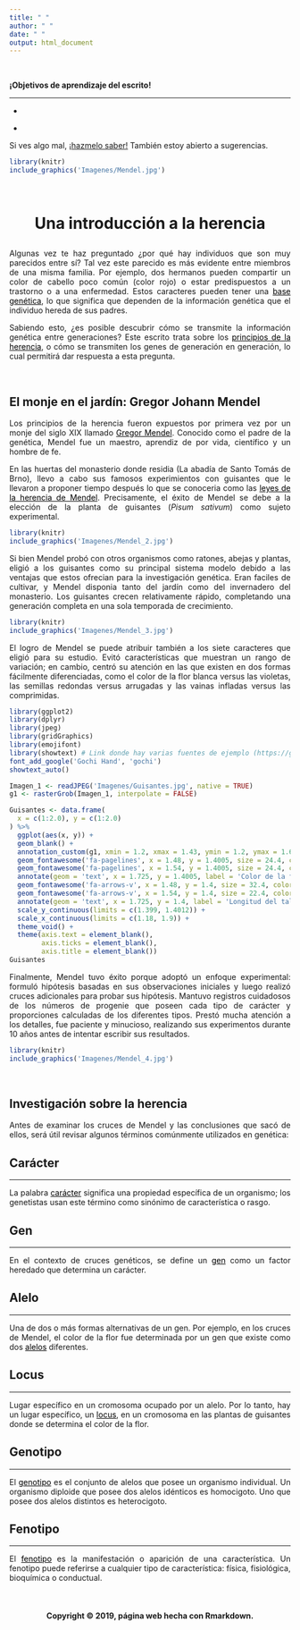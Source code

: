 ```yaml
---
title: " "
author: " "
date: " "
output: html_document
---
```


<br>

<div class = "row">

<div class = "col-md-6">

<div class="card border-dark mb-3" style="max-width: 40rem;">
  <div class="card-header">
  <strong>
  ¡Objetivos de aprendizaje del escrito!
  <HR>
  </strong>
  <p class="card-text">
- 
-
  </p>
  </div>
  </div>
  <div style='text-align:justify'><font color="black"><i class="fa fa-comments-o"></font></i> Si ves algo mal, <a href="mailto:jollopezma@unal.edu.co">¡hazmelo saber!</a> También estoy abierto a sugerencias.</div>

</div>


<div class = "col-md-6">

```r
library(knitr)
include_graphics('Imagenes/Mendel.jpg')
```

</div>

</div>

<br>

<center>
<h1>
<strong>
<p class="text-primary">
Una introducción a la herencia</font>
</strong>
</h1>
</center>

<div style='text-align:justify'>Algunas vez te haz preguntado ¿por qué hay individuos que son muy parecidos entre sí? Tal vez este parecido es más evidente entre miembros de una misma familia. Por ejemplo, dos hermanos pueden compartir un color de cabello poco común (color rojo) o estar predispuestos a un trastorno o a una enfermedad. Estos caracteres pueden tener una <font color="black"><u>base genética</u></font>, lo que significa que dependen de la información genética que el individuo hereda de sus padres.

Sabiendo esto, ¿es posible descubrir cómo se transmite la información genética entre generaciones? Este escrito trata sobre los <font color="black"><u>principios de la herencia</u></font>, o cómo se transmiten los genes de generación en generación, lo cual permitirá dar respuesta a esta pregunta.

<br>

<h2>
<strong>
El monje en el jardín: Gregor Johann Mendel
</strong>
</h2>

Los principios de la herencia fueron expuestos por primera vez por un monje del siglo XIX llamado <font color="black"><u>Gregor Mendel</u></font>. Conocido como el padre de la genética, Mendel fue un maestro, aprendiz de por vida, científico y un hombre de fe.

<div class = "row">

<div class = "col-md-8">

En las huertas del monasterio donde residia (La abadía de Santo Tomás de Brno), llevo a cabo sus famosos experimientos con guisantes que le llevaron a proponer tiempo después lo que se conoceria como las <font color="black"><u>leyes de la herencia de Mendel</u></font>. Precisamente, el éxito de Mendel se debe a la elección de la planta de guisantes (*Pisum sativum*) como sujeto experimental.

</div>

<div class = "col-md-4">

```r
library(knitr)
include_graphics('Imagenes/Mendel_2.jpg')
```

</div>

</div>

<div class = "row">

<div class = "col-md-9">

Si bien Mendel probó con otros organismos como ratones, abejas y plantas, eligió a los guisantes como su principal sistema modelo debido a las ventajas que estos ofrecian para la investigación genética. <!--Un <font color="black"><u>sistema modelo</u></font> es un organismo que facilita investigar una cuestión científica en particular, como por ejemplo, cómo se heredan las características. Al estudiar un sistema modelo, los investigadores pueden aprender principios generales que se aplican a otros organismos más difíciles de estudiar, como los humanos.--> Eran faciles de cultivar, y Mendel disponia tanto del jardín como del invernadero del monasterio. Los guisantes crecen relativamente rápido, completando una generación completa en una sola temporada de crecimiento.

</div>

<div class = "col-md-3">

```r
library(knitr)
include_graphics('Imagenes/Mendel_3.jpg')
```

</div>

</div>

<div class = "row">

<div class = "col-md-8">

El logro de Mendel se puede atribuir también a los siete caracteres que eligió para su estudio. Evitó características que muestran un rango de variación; en cambio, centró su atención en las que existen en dos formas fácilmente diferenciadas, como el color de la flor blanca versus las violetas, las semillas redondas versus arrugadas y las vainas infladas versus las comprimidas.

</div>

<div class = "col-md-4">

```r

library(ggplot2)
library(dplyr)
library(jpeg)
library(gridGraphics)
library(emojifont)
library(showtext) # Link donde hay varias fuentes de ejemplo (https://github.com/yixuan/showtext)
font_add_google('Gochi Hand', 'gochi')
showtext_auto()

Imagen_1 <- readJPEG('Imagenes/Guisantes.jpg', native = TRUE)
g1 <- rasterGrob(Imagen_1, interpolate = FALSE)

Guisantes <- data.frame(
  x = c(1:2.0), y = c(1:2.0)
) %>%
  ggplot(aes(x, y)) +
  geom_blank() +
  annotation_custom(g1, xmin = 1.2, xmax = 1.43, ymin = 1.2, ymax = 1.6) +
  geom_fontawesome('fa-pagelines', x = 1.48, y = 1.4005, size = 24.4, color = 'gray') +
  geom_fontawesome('fa-pagelines', x = 1.54, y = 1.4005, size = 24.4, color = 'purple') +
  annotate(geom = 'text', x = 1.725, y = 1.4005, label = 'Color de la flor', family = 'gochi', size = 18.8, colour = 'black') +
  geom_fontawesome('fa-arrows-v', x = 1.48, y = 1.4, size = 32.4, color = 'black') +
  geom_fontawesome('fa-arrows-v', x = 1.54, y = 1.4, size = 22.4, color = 'black') +
  annotate(geom = 'text', x = 1.725, y = 1.4, label = 'Longitud del tallo', family = 'gochi', size = 18.8, colour = 'black') +
  scale_y_continuous(limits = c(1.399, 1.4012)) +
  scale_x_continuous(limits = c(1.18, 1.9)) +
  theme_void() +
  theme(axis.text = element_blank(),
        axis.ticks = element_blank(),
        axis.title = element_blank())
Guisantes
```

</div>

</div>

<div class = "row">

<div class = "col-md-9">

Finalmente, Mendel tuvo éxito porque adoptó un enfoque experimental: formuló hipótesis basadas en sus observaciones iniciales y luego realizó cruces adicionales para probar sus hipótesis. Mantuvo registros cuidadosos de los números de progenie que poseen cada tipo de carácter y proporciones calculadas de los diferentes tipos. Prestó mucha atención a los detalles, fue paciente y minucioso, realizando sus experimentos durante 10 años antes de intentar escribir sus resultados.

</div>

<div class = "col-md-3">

```r
library(knitr)
include_graphics('Imagenes/Mendel_4.jpg')
```

</div>

</div>

<!--
Los estudios de Mendel constituyen un excelente ejemplo de buena técnica científica. Eligió el material de investigación adecuado para el estudio del problema en cuestión, diseñó sus experimentos cuidadosamente, recopiló grandes cantidades de datos y utilizó análisis matemáticos para mostrar que los resultados eran consistentes con su hipótesis. Las predicciones de la hipótesis se probaron en una nueva ronda de experimentación.
-->

<br>

<h2>
<strong>
Investigación sobre la herencia
</strong>
</h2>
</p>

Antes de examinar los cruces de Mendel y las conclusiones que sacó de ellos, será útil revisar algunos términos comúnmente utilizados en genética:

<div class = "row">

<div class = "col-md-4">

<div class="alert alert-dismissible alert-warning">
  <h2 class="alert-heading">
  <strong>
  Carácter
  </strong>
  </h2>
  <HR>
  <p class="mb-0">La palabra <font color="black"><u>carácter</font></u> significa una propiedad específica de un organismo; los genetistas usan este término como sinónimo de característica o rasgo.</p>
</div>

</div>

<div class = "col-md-4">

<div class="alert alert-dismissible alert-danger">
  <h2 class="alert-heading">
  <strong>
  Gen
  </strong>
  </h2>
  <HR>
  <p class="mb-0">En el contexto de cruces genéticos, se define un <font color="black"><u>gen</font></u> como un factor heredado que determina un carácter.</p>
</div>

</div>

<div class = "col-md-4">

<div class="alert alert-dismissible alert-info">
 <h2 class="alert-heading">
  <strong>
  Alelo
  </strong>
  </h2>
  <HR>
  <p class="mb-0">Una de dos o más formas alternativas de un gen. Por ejemplo, en los cruces de Mendel, el color de la flor fue determinada por un gen que existe como dos <font color="black"><u>alelos</font></u> diferentes.</p>
</div>

</div>

</div>

<div class = "row">

<div class = "col-md-4">

<div class="alert alert-dismissible alert-primary">
  <h2 class="alert-heading">
  <strong>
  Locus
  </strong>
  </h2>
  <HR>
  <p class="mb-0">Lugar específico en un cromosoma ocupado por un alelo. Por lo tanto, hay un lugar específico, un <font color="black"><u>locus</font></u>, en un cromosoma en las plantas de guisantes donde se determina el color de la flor.</p>
</div>

</div>

<div class = "col-md-4">

<div class="alert alert-dismissible alert-success">
  <h2 class="alert-heading">
  <strong>
  Genotipo
  </strong>
  </h2>
  <HR>
  <p class="mb-0">El <font color="black"><u>genotipo</font></u> es el conjunto de alelos que posee un organismo individual. Un organismo diploide que posee dos alelos idénticos es homocigoto. Uno que posee dos alelos distintos es heterocigoto.</p>
</div>

</div>

<div class = "col-md-4">

<div class="alert alert-dismissible alert-warning">
  <h2 class="alert-heading">
  <strong>
  Fenotipo
  </strong>
  </h2>
  <HR>
  <p class="mb-0">El <font color="black"><u>fenotipo</font></u> es la manifestación o aparición de una característica. Un fenotipo puede referirse a cualquier tipo de característica: física, fisiológica, bioquímica o conductual.</p>
</div>

</div>

</div>


<br>

<H4 align="center"> Copyright &copy; 2019, página web hecha con Rmarkdown. </H4>
